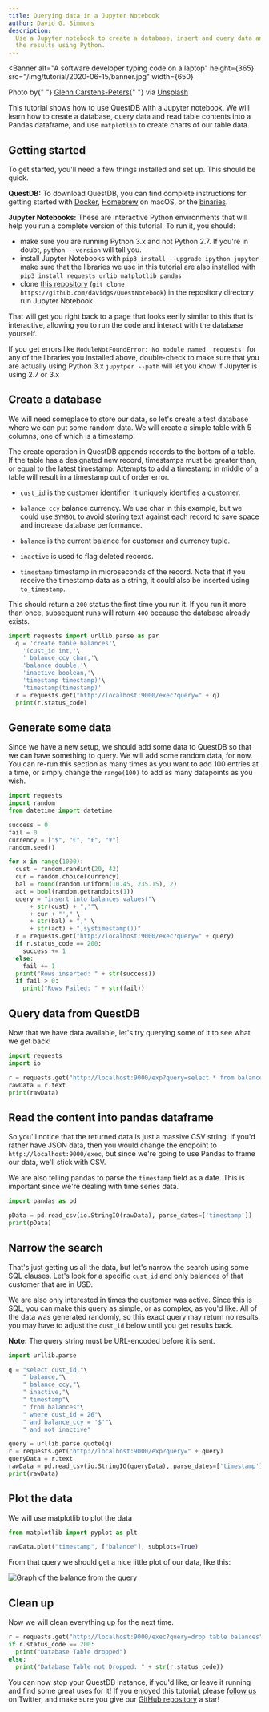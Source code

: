 ```yaml
---
title: Querying data in a Jupyter Notebook
author: David G. Simmons
description:
  Use a Jupyter notebook to create a database, insert and query data and graph
  the results using Python.
---
```



<Banner
  alt="A software developer typing code on a laptop"
  height={365}
  src="/img/tutorial/2020-06-15/banner.jpg"
  width={650}
>
  Photo by{" "}
  <a href="https://unsplash.com/photos/npxXWgQ33ZQ">Glenn Carstens-Peters</a>{" "}
  via <a href="https://unsplash.com">Unsplash</a>
</Banner>

This tutorial shows how to use QuestDB with a Jupyter notebook. We will learn
how to create a database, query data and read table contents into a Pandas
dataframe, and use `matplotlib` to create charts of our table data.

<!-- truncate -->

## Getting started

To get started, you'll need a few things installed and set up. This should be
quick.

**QuestDB:** To download QuestDB, you can find complete instructions for getting
started with [Docker](/docs/get-started/docker/),
[Homebrew](/docs/get-started/homebrew/) on macOS, or the
[binaries](/docs/get-started/binaries/).

**Jupyter Notebooks:** These are interactive Python environments that will help
you run a complete version of this tutorial. To run it, you should:

- make sure you are running Python 3.x and not Python 2.7. If you're in doubt,
  `python --version` will tell you.
- install Jupyter Notebooks with `pip3 install --upgrade ipython jupyter` make
  sure that the libraries we use in this tutorial are also installed with
  `pip3 install requests urlib matplotlib pandas`
- clone [this repository](https://github.com/davidgs/QuestNotebook)
  (`git clone https://github.com/davidgs/QuestNotebook`) in the repository
  directory run Jupyter Notebook

That will get you right back to a page that looks eerily similar to this that is
interactive, allowing you to run the code and interact with the database
yourself.

If you get errors like `ModuleNotFoundError: No module named 'requests'` for any
of the libraries you installed above, double-check to make sure that you are
actually using Python 3.x `jupytper --path` will let you know if Jupyter is
using 2.7 or 3.x

## Create a database

We will need someplace to store our data, so let's create a test database where
we can put some random data. We will create a simple table with 5 columns, one
of which is a timestamp.

The create operation in QuestDB appends records to the bottom of a table. If the
table has a designated new record, timestamps must be greater than, or equal to
the latest timestamp. Attempts to add a timestamp in middle of a table will
result in a timestamp out of order error.

- `cust_id` is the customer identifier. It uniquely identifies a customer.

- `balance_ccy` balance currency. We use char in this example, but we could use
  `SYMBOL` to avoid storing text against each record to save space and increase
  database performance.

- `balance` is the current balance for customer and currency tuple.

- `inactive` is used to flag deleted records.

- `timestamp` timestamp in microseconds of the record. Note that if you receive
  the timestamp data as a string, it could also be inserted using
  `to_timestamp`.

This should return a `200` status the first time you run it. If you run it more
than once, subsequent runs will return `400` because the database already
exists.

```python
import requests import urllib.parse as par
  q = 'create table balances'\
    '(cust_id int,'\
    ' balance_ccy char,'\
    'balance double,'\
    'inactive boolean,'\
    'timestamp timestamp)'\
    'timestamp(timestamp)'
  r = requests.get("http://localhost:9000/exec?query=" + q)
  print(r.status_code)
```

## Generate some data

Since we have a new setup, we should add some data to QuestDB so that we can
have something to query. We will add some random data, for now. You can re-run
this section as many times as you want to add 100 entries at a time, or simply
change the `range(100)` to add as many datapoints as you wish.

```python
import requests
import random
from datetime import datetime

success = 0
fail = 0
currency = ["$", "€", "£", "¥"]
random.seed()

for x in range(1000):
  cust = random.randint(20, 42)
  cur = random.choice(currency)
  bal = round(random.uniform(10.45, 235.15), 2)
  act = bool(random.getrandbits(1))
  query = "insert into balances values("\
      + str(cust) + ",'"\
      + cur + "'," \
      + str(bal) + "," \
      + str(act) + ",systimestamp())"
  r = requests.get("http://localhost:9000/exec?query=" + query)
  if r.status_code == 200:
    success += 1
  else:
    fail += 1
  print("Rows inserted: " + str(success))
  if fail > 0:
    print("Rows Failed: " + str(fail))
```

## Query data from QuestDB

Now that we have data available, let's try querying some of it to see what we
get back!

```python
import requests
import io

r = requests.get("http://localhost:9000/exp?query=select * from balances")
rawData = r.text
print(rawData)
```

## Read the content into pandas dataframe

So you'll notice that the returned data is just a massive CSV string. If you'd
rather have JSON data, then you would change the endpoint to
`http://localhost:9000/exec`, but since we're going to use Pandas to frame our
data, we'll stick with CSV.

We are also telling pandas to parse the `timestamp` field as a date. This is
important since we're dealing with time series data.

```python
import pandas as pd

pData = pd.read_csv(io.StringIO(rawData), parse_dates=['timestamp'])
print(pData)
```

## Narrow the search

That's just getting us all the data, but let's narrow the search using some SQL
clauses. Let's look for a specific `cust_id` and only balances of that customer
that are in USD.

We are also only interested in times the customer was active. Since this is SQL,
you can make this query as simple, or as complex, as you'd like. All of the data
was generated randomly, so this exact query may return no results, you may have
to adjust the `cust_id` below until you get results back.

**Note:** The query string must be URL-encoded before it is sent.

```python
import urllib.parse

q = "select cust_id,"\
    " balance,"\
    " balance_ccy,"\
    " inactive,"\
    " timestamp"\
    " from balances"\
    " where cust_id = 26"\
    " and balance_ccy = '$'"\
    " and not inactive"

query = urllib.parse.quote(q)
r = requests.get("http://localhost:9000/exp?query=" + query)
queryData = r.text
rawData = pd.read_csv(io.StringIO(queryData), parse_dates=['timestamp'])
print(rawData)
```

## Plot the data

We will use matplotlib to plot the data

```python
from matplotlib import pyplot as plt

rawData.plot("timestamp", ["balance"], subplots=True)
```

From that query we should get a nice little plot of our data, like this:

![Graph of the balance from the query](/img/tutorial/2020-06-15/graph.png)

## Clean up

Now we will clean everything up for the next time.

```python
r = requests.get("http://localhost:9000/exec?query=drop table balances")
if r.status_code == 200:
  print("Database Table dropped")
else:
  print("Database Table not Dropped: " + str(r.status_code))
```

You can now stop your QuestDB instance, if you'd like, or leave it running and
find some great uses for it! If you enjoyed this tutorial, please
[follow us](https://twitter.com/intent/follow?screen_name=QuestDB) on Twitter,
and make sure you give our
[GitHub repository](https://github.com/questdb/questdb) a star!
